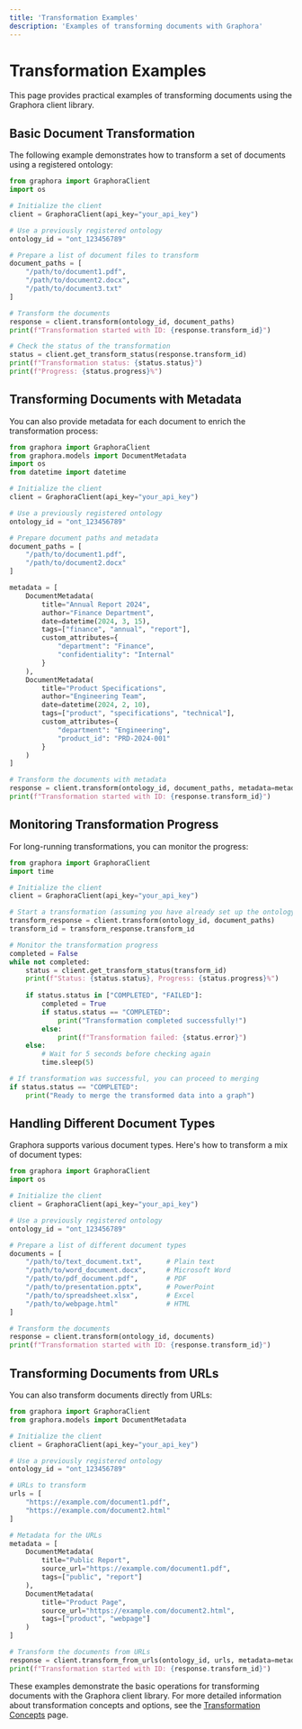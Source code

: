 ```yaml
---
title: 'Transformation Examples'
description: 'Examples of transforming documents with Graphora'
---
```


# Transformation Examples

This page provides practical examples of transforming documents using the Graphora client library.

## Basic Document Transformation

The following example demonstrates how to transform a set of documents using a registered ontology:

```python
from graphora import GraphoraClient
import os

# Initialize the client
client = GraphoraClient(api_key="your_api_key")

# Use a previously registered ontology
ontology_id = "ont_123456789"

# Prepare a list of document files to transform
document_paths = [
    "/path/to/document1.pdf",
    "/path/to/document2.docx",
    "/path/to/document3.txt"
]

# Transform the documents
response = client.transform(ontology_id, document_paths)
print(f"Transformation started with ID: {response.transform_id}")

# Check the status of the transformation
status = client.get_transform_status(response.transform_id)
print(f"Transformation status: {status.status}")
print(f"Progress: {status.progress}%")
```

## Transforming Documents with Metadata

You can also provide metadata for each document to enrich the transformation process:

```python
from graphora import GraphoraClient
from graphora.models import DocumentMetadata
import os
from datetime import datetime

# Initialize the client
client = GraphoraClient(api_key="your_api_key")

# Use a previously registered ontology
ontology_id = "ont_123456789"

# Prepare document paths and metadata
document_paths = [
    "/path/to/document1.pdf",
    "/path/to/document2.docx"
]

metadata = [
    DocumentMetadata(
        title="Annual Report 2024",
        author="Finance Department",
        date=datetime(2024, 3, 15),
        tags=["finance", "annual", "report"],
        custom_attributes={
            "department": "Finance",
            "confidentiality": "Internal"
        }
    ),
    DocumentMetadata(
        title="Product Specifications",
        author="Engineering Team",
        date=datetime(2024, 2, 10),
        tags=["product", "specifications", "technical"],
        custom_attributes={
            "department": "Engineering",
            "product_id": "PRD-2024-001"
        }
    )
]

# Transform the documents with metadata
response = client.transform(ontology_id, document_paths, metadata=metadata)
print(f"Transformation started with ID: {response.transform_id}")
```

## Monitoring Transformation Progress

For long-running transformations, you can monitor the progress:

```python
from graphora import GraphoraClient
import time

# Initialize the client
client = GraphoraClient(api_key="your_api_key")

# Start a transformation (assuming you have already set up the ontology and documents)
transform_response = client.transform(ontology_id, document_paths)
transform_id = transform_response.transform_id

# Monitor the transformation progress
completed = False
while not completed:
    status = client.get_transform_status(transform_id)
    print(f"Status: {status.status}, Progress: {status.progress}%")
    
    if status.status in ["COMPLETED", "FAILED"]:
        completed = True
        if status.status == "COMPLETED":
            print("Transformation completed successfully!")
        else:
            print(f"Transformation failed: {status.error}")
    else:
        # Wait for 5 seconds before checking again
        time.sleep(5)

# If transformation was successful, you can proceed to merging
if status.status == "COMPLETED":
    print("Ready to merge the transformed data into a graph")
```

## Handling Different Document Types

Graphora supports various document types. Here's how to transform a mix of document types:

```python
from graphora import GraphoraClient
import os

# Initialize the client
client = GraphoraClient(api_key="your_api_key")

# Use a previously registered ontology
ontology_id = "ont_123456789"

# Prepare a list of different document types
documents = [
    "/path/to/text_document.txt",      # Plain text
    "/path/to/word_document.docx",     # Microsoft Word
    "/path/to/pdf_document.pdf",       # PDF
    "/path/to/presentation.pptx",      # PowerPoint
    "/path/to/spreadsheet.xlsx",       # Excel
    "/path/to/webpage.html"            # HTML
]

# Transform the documents
response = client.transform(ontology_id, documents)
print(f"Transformation started with ID: {response.transform_id}")
```

## Transforming Documents from URLs

You can also transform documents directly from URLs:

```python
from graphora import GraphoraClient
from graphora.models import DocumentMetadata

# Initialize the client
client = GraphoraClient(api_key="your_api_key")

# Use a previously registered ontology
ontology_id = "ont_123456789"

# URLs to transform
urls = [
    "https://example.com/document1.pdf",
    "https://example.com/document2.html"
]

# Metadata for the URLs
metadata = [
    DocumentMetadata(
        title="Public Report",
        source_url="https://example.com/document1.pdf",
        tags=["public", "report"]
    ),
    DocumentMetadata(
        title="Product Page",
        source_url="https://example.com/document2.html",
        tags=["product", "webpage"]
    )
]

# Transform the documents from URLs
response = client.transform_from_urls(ontology_id, urls, metadata=metadata)
print(f"Transformation started with ID: {response.transform_id}")
```

These examples demonstrate the basic operations for transforming documents with the Graphora client library. For more detailed information about transformation concepts and options, see the [Transformation Concepts](/client/concepts/transformation) page.
